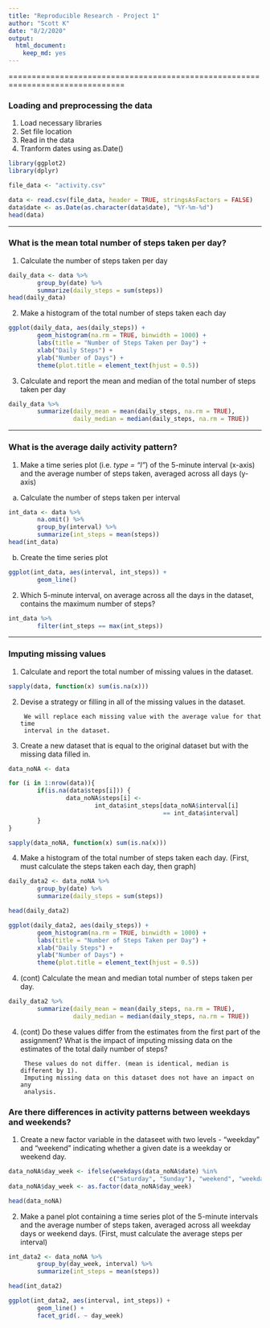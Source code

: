```yaml
---
title: "Reproducible Research - Project 1"
author: "Scott K"
date: "8/2/2020"
output: 
  html_document: 
    keep_md: yes
---
```

===============================================================================

### Loading and preprocessing the data

1. Load necessary libraries
2. Set file location
3. Read in the data
4. Tranform dates using as.Date()

``` r
library(ggplot2)
library(dplyr)

file_data <- "activity.csv"

data <- read.csv(file_data, header = TRUE, stringsAsFactors = FALSE)
data$date <- as.Date(as.character(data$date), "%Y-%m-%d")
head(data)
```
________________________________________________________________________________

### What is the mean total number of steps taken per day?

1. Calculate the number of steps taken per day

```r
daily_data <- data %>%
        group_by(date) %>%
        summarize(daily_steps = sum(steps))
head(daily_data)
```

2. Make a histogram of the total number of steps taken each day

```r
ggplot(daily_data, aes(daily_steps)) +
        geom_histogram(na.rm = TRUE, binwidth = 1000) +
        labs(title = "Number of Steps Taken per Day") +
        xlab("Daily Steps") +
        ylab("Number of Days") +
        theme(plot.title = element_text(hjust = 0.5))
```

3. Calculate and report the mean and median of the total number of steps taken
        per day
        
```r
daily_data %>%
        summarize(daily_mean = mean(daily_steps, na.rm = TRUE),
                  daily_median = median(daily_steps, na.rm = TRUE))
```

_______________________________________________________________________________

### What is the average daily activity pattern?

1. Make a time series plot (i.e. *type = "l"*) of the 5-minute interval (x-axis)
and the average number of steps taken, averaged across all days (y-axis)

a. Calculate the number of steps taken per interval 

```r
int_data <- data %>%
        na.omit() %>%
        group_by(interval) %>%
        summarize(int_steps = mean(steps))
head(int_data)
```

b. Create the time series plot

```r
ggplot(int_data, aes(interval, int_steps)) +
        geom_line()
```

2. Which 5-minute interval, on average across all the days in the dataset,
contains the maximum number of steps?

``` r
int_data %>%
        filter(int_steps == max(int_steps))
```

_______________________________________________________________________________      

### Imputing missing values

1. Calculate and report the total number of missing values in the dataset.

```r
sapply(data, function(x) sum(is.na(x)))
```

2. Devise a strategy or filling in all of the missing values in the dataset.  

        We will replace each missing value with the average value for that time 
        interval in the dataset.

3. Create a new dataset that is equal to the original dataset but with the
missing data filled in.

```r
data_noNA <- data

for (i in 1:nrow(data)){
        if(is.na(data$steps[i])) {
                data_noNA$steps[i] <- 
                        int_data$int_steps[data_noNA$interval[i] 
                                           == int_data$interval]
        }
}

sapply(data_noNA, function(x) sum(is.na(x)))
```

4. Make a histogram of the total number of steps taken each day. (First, must
        calculate the steps taken each day, then graph)

```r
daily_data2 <- data_noNA %>%
        group_by(date) %>%
        summarize(daily_steps = sum(steps))

head(daily_data2)

ggplot(daily_data2, aes(daily_steps)) +
        geom_histogram(na.rm = TRUE, binwidth = 1000) +
        labs(title = "Number of Steps Taken per Day") +
        xlab("Daily Steps") +
        ylab("Number of Days") +
        theme(plot.title = element_text(hjust = 0.5))
```

4. (cont) Calculate the mean and median total number of steps taken per day.

```r
daily_data2 %>%
        summarize(daily_mean = mean(daily_steps, na.rm = TRUE),
                  daily_median = median(daily_steps, na.rm = TRUE))
```

4. (cont)  Do these values differ from the estimates from the first part of
the assignment?  What is the impact of imputing missing data on the estimates
of the total daily number of steps?

        These values do not differ. (mean is identical, median is different by 1).
        Imputing missing data on this dataset does not have an impact on any
        analysis.
        
### Are there differences in activity patterns between weekdays and weekends?

1. Create a new factor variable in the dataseet with two levels - "weekday" and 
"weekend" indicating whether a given date is a weekday or weekend day.

```r
data_noNA$day_week <- ifelse(weekdays(data_noNA$date) %in% 
                            c("Saturday", "Sunday"), "weekend", "weekday")
data_noNA$day_week <- as.factor(data_noNA$day_week)

head(data_noNA)
```

2. Make a panel plot containing a time series plot of the 5-minute intervals and 
the average number of steps taken, averaged across all weekday days or weekend
days. (First, must calculate the average steps per interval)

```r
int_data2 <- data_noNA %>%
        group_by(day_week, interval) %>%
        summarize(int_steps = mean(steps))

head(int_data2)

ggplot(int_data2, aes(interval, int_steps)) +
        geom_line() +
        facet_grid(. ~ day_week)
```